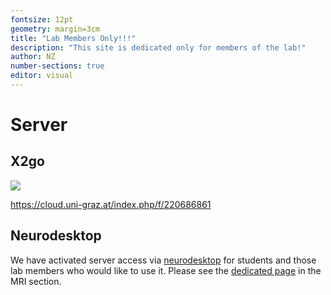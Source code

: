 ```yaml
---
fontsize: 12pt
geometry: margin=3cm
title: "Lab Members Only!!!"
description: "This site is dedicated only for members of the lab!"
author: NZ
number-sections: true
editor: visual
---
```


# Server

## X2go

![](images/clipboard-2910869127.png)

<https://cloud.uni-graz.at/index.php/f/220686861>

## Neurodesktop

We have activated server access via [neurodesktop](https://www.neurodesk.org) for students and those lab members who would like to use it. Please see the [dedicated page](https://visualneuroscience.github.io/mri/neurodesktop/neurodesktop.html) in the MRI section.
